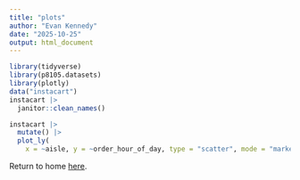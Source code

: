 ```yaml
---
title: "plots"
author: "Evan Kennedy"
date: "2025-10-25"
output: html_document
---
```

```r
library(tidyverse)
library(p8105.datasets)
library(plotly)
data("instacart")
instacart |> 
  janitor::clean_names()
```

```r
instacart |>
  mutate() |> 
  plot_ly(
    x = ~aisle, y = ~order_hour_of_day, type = "scatter", mode = "markers", alpha = 0.5)

```

Return to home [here](index.html).